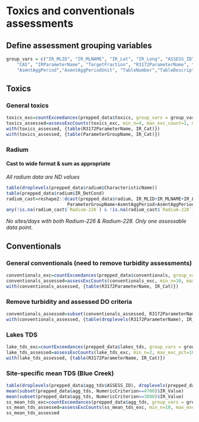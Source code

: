 # Toxics and conventionals assessments {#tox_conv}
## Define assessment grouping variables
```r
group_vars = c("IR_MLID", "IR_MLNAME", "IR_Lat", "IR_Long", "ASSESS_ID", "AU_NAME", "BeneficialUse", "BEN_CLASS",
	"CAS", "IRParameterName", "TargetFraction", "R3172ParameterName", "ParameterGroupName",
	"AsmntAggPeriod","AsmntAggPeriodUnit", "TableNumber","TableDescription","CriterionLabel","ParameterQualifier","SSC_MLID", "AsmntAggFun")
```

## Toxics
### General toxics
```r
toxics_exc=countExceedances(prepped_data$toxics, group_vars = group_vars)
toxics_assessed=assessExcCounts(toxics_exc, min_n=4, max_exc_count=1, max_exc_count_id=0)
with(toxics_assessed, {table(R3172ParameterName, IR_Cat)})
with(toxics_assessed, {table(ParameterGroupName, IR_Cat)})
```

### Radium
#### Cast to wide format & sum as appropriate
*All radium data are ND values*
```r
table(droplevels(prepped_data$radium$CharacteristicName))
table(prepped_data$radium$IR_DetCond)
radium_cast=reshape2::dcast(prepped_data$radium, IR_MLID+IR_MLNAME+IR_Lat+IR_Long+ASSESS_ID+AU_NAME+BeneficialUse+BEN_CLASS+CAS+IRParameterName+TargetFraction+R3172ParameterName+
					   ParameterGroupName+AsmntAggPeriod+AsmntAggPeriodUnit+TableDescription+CriterionLabel+ParameterQualifier+SSC_MLID+SSC_StartMon+SSC_EndMon+AsmntAggFun+ActivityStartDate~CharacteristicName, value.var='IR_Value')
any(!is.na(radium_cast$`Radium-226`) & !is.na(radium_cast$`Radium-228`))
```
*No sites/days with both Radium-226 & Radium-228. Only one assessable data point.*

## Conventionals
### General conventionals (need to remove turbidity assessments)
```r
conventionals_exc=countExceedances(prepped_data$conventionals, group_vars = group_vars)
conventionals_assessed=assessExcCounts(conventionals_exc, min_n=10, max_exc_pct=10, max_exc_count_id=1)
with(conventionals_assessed, {table(R3172ParameterName, IR_Cat)})
```

### Remove turbidity and assessed DO criteria
```r
conventionals_assessed=subset(conventionals_assessed, R3172ParameterName!='Turbidity Increase' & !(R3172ParameterName=='Minimum Dissolved Oxygen' & (AsmntAggPeriod==1 | AsmntAggPeriod==7)))
with(conventionals_assessed, {table(droplevels(R3172ParameterName), IR_Cat)})
```

### Lakes TDS
```r
lake_tds_exc=countExceedances(prepped_data$lakes_tds, group_vars = group_vars)
lake_tds_assessed=assessExcCounts(lake_tds_exc, min_n=2, max_exc_pct=10, max_exc_pct_id=0)
with(lake_tds_assessed, {table(R3172ParameterName, IR_Cat)})
```

### Site-specific mean TDS (Blue Creek)
```r
table(droplevels(prepped_data$agg_tds$ASSESS_ID), droplevels(prepped_data$agg_tds$AU_NAME))
mean(subset(prepped_data$agg_tds, NumericCriterion==4700)$IR_Value)
mean(subset(prepped_data$agg_tds, NumericCriterion==3800)$IR_Value)
ss_mean_tds_exc=countExceedances(prepped_data$agg_tds, group_vars = group_vars)
ss_mean_tds_assessed=assessExcCounts(ss_mean_tds_exc, min_n=10, max_exc_pct=50, max_exc_count_id=1)
ss_mean_tds_assessed
```



